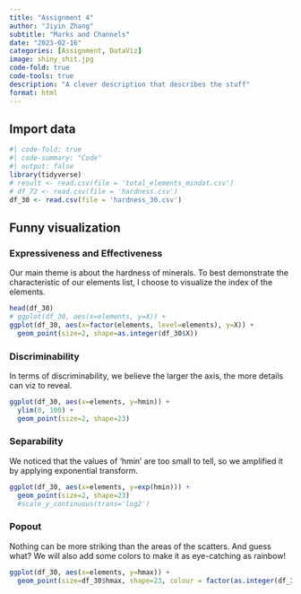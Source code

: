 ```yaml
---
title: "Assignment 4"
author: "Jiyin Zhang"
subtitle: "Marks and Channels"
date: "2023-02-16"
categories: [Assignment, DataViz]
image: shiny_shit.jpg
code-fold: true
code-tools: true
description: "A clever description that describes the stuff"
format: html
---
```


## Import data 
```r
#| code-fold: true
#| code-summary: "Code"
#| output: false
library(tidyverse)
# result <- read.csv(file = 'total_elements_mindat.csv')
# df_72 <- read.csv(file = 'hardness.csv')
df_30 <- read.csv(file = 'hardness_30.csv')
```

## Funny visualization
### Expressiveness and Effectiveness
Our main theme is about the hardness of minerals. To best demonstrate the characteristic of our elements list, I choose to visualize the index of the elements.
```r
head(df_30)
# ggplot(df_30, aes(x=elements, y=X)) +
ggplot(df_30, aes(x=factor(elements, level=elements), y=X)) +
  geom_point(size=2, shape=as.integer(df_30$X))
```

### Discriminability
In terms of discriminability, we believe the larger the axis, the more details can viz to reveal.
```r
ggplot(df_30, aes(x=elements, y=hmin)) +
  ylim(0, 100) +
  geom_point(size=2, shape=23)
```
### Separability
We noticed that the values of 'hmin' are too small to tell, so we amplified it by applying exponential transform.
```r
ggplot(df_30, aes(x=elements, y=exp(hmin))) +
  geom_point(size=2, shape=23)
  #scale_y_continuous(trans='log2')

```

### Popout
Nothing can be more striking than the areas of the scatters. And guess what? We will also add some colors to make it as eye-catching as rainbow!
```r
ggplot(df_30, aes(x=elements, y=hmax)) +
  geom_point(size=df_30$hmax, shape=23, colour = factor(as.integer(df_30$hmax)))
```

